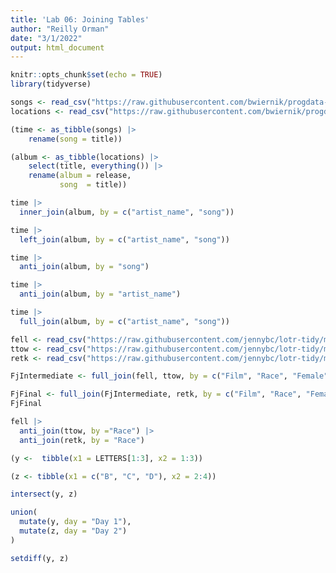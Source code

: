 ```yaml
---
title: 'Lab 06: Joining Tables'
author: "Reilly Orman"
date: "3/1/2022"
output: html_document
---
```


```r
knitr::opts_chunk$set(echo = TRUE)
library(tidyverse)
```

```r
songs <- read_csv("https://raw.githubusercontent.com/bwiernik/progdata-class/master/data/singer/songs.csv")
locations <- read_csv("https://raw.githubusercontent.com/bwiernik/progdata-class/master/data/singer/loc.csv")

(time <- as_tibble(songs) |> 
    rename(song = title))

(album <- as_tibble(locations) |> 
    select(title, everything()) |> 
    rename(album = release,
           song  = title))
```

```r
time |> 
  inner_join(album, by = c("artist_name", "song"))
```

```r
time |> 
  left_join(album, by = c("artist_name", "song"))
```

```r
time |> 
  anti_join(album, by = "song")
```

```r
time |> 
  anti_join(album, by = "artist_name")
```

```r
time |> 
  full_join(album, by = c("artist_name", "song"))
```

```r
fell <- read_csv("https://raw.githubusercontent.com/jennybc/lotr-tidy/master/data/The_Fellowship_Of_The_Ring.csv")
ttow <- read_csv("https://raw.githubusercontent.com/jennybc/lotr-tidy/master/data/The_Two_Towers.csv")
retk <- read_csv("https://raw.githubusercontent.com/jennybc/lotr-tidy/master/data/The_Return_Of_The_King.csv")
```

```r
FjIntermediate <- full_join(fell, ttow, by = c("Film", "Race", "Female", "Male"))

FjFinal <- full_join(FjIntermediate, retk, by = c("Film", "Race", "Female", "Male"))
FjFinal
```

```r
fell |> 
  anti_join(ttow, by ="Race") |> 
  anti_join(retk, by = "Race")
```

```r
(y <-  tibble(x1 = LETTERS[1:3], x2 = 1:3))

(z <- tibble(x1 = c("B", "C", "D"), x2 = 2:4))
```

```r
intersect(y, z)
```

```r
union(
  mutate(y, day = "Day 1"),
  mutate(z, day = "Day 2")
)
```

```r
setdiff(y, z)
```

